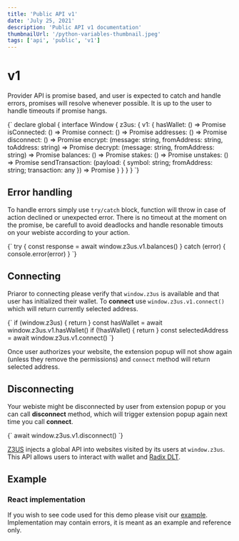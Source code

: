 ```yaml
---
title: 'Public API v1'
date: 'July 25, 2021'
description: 'Public API v1 documentation'
thumbnailUrl: '/python-variables-thumbnail.jpeg'
tags: ['api', 'public', 'v1']
---
```


<ExampleV1 />

# v1

Provider API is promise based, and user is expected to catch and handle errors,
promises will resolve whenever possible. It is up to the user to handle timeouts if promise hangs.

<SyntaxHighlighter language="typescript">
	{`
declare global {
	interface Window {
		z3us: {
			v1: {
				hasWallet: () => Promise<boolean>
				isConnected: () => Promise<boolean>
				connect: () => Promise<string>
				addresses: () => Promise<string[]>
				disconnect: () => Promise<void>
				encrypt: (message: string, fromAddress: string, toAddress: string) => Promise<string>
				decrypt: (message: string, fromAddress: string) => Promise<string>
				balances: () => Promise<unknown>
				stakes: () => Promise<unknown>
				unstakes: () => Promise<unknown>
				sendTransaction: (payload: { symbol: string; fromAddress: string; transaction: any }) => Promise<any>
			}
		}
	}
}
  `}
</SyntaxHighlighter>

## Error handling

To handle errors simply use `try/catch` block, function will throw in case of action declined or unexpected error.
There is no timeout at the moment on the promise, be carefull to avoid deadlocks and handle resonable timouts on your webiste according to your action.

<SyntaxHighlighter language="typescript">
	{`
try {
	const response = await window.z3us.v1.balances()
} catch (error) {
	console.error(error)
}
  `}
</SyntaxHighlighter>

## Connecting

Priaror to connecting please verify that `window.z3us` is available and that user has initialized their wallet. To **connect** use `window.z3us.v1.connect()` which will return currently selected address.

<SyntaxHighlighter language="typescript">
	{`
if (window.z3us) {
	return
}
const hasWallet = await window.z3us.v1.hasWallet()
if (!hasWallet) {
	return
}
const selectedAddress = await window.z3us.v1.connect()
  `}
</SyntaxHighlighter>

Once user authorizes your website, the extension popup will not show again (unless they remove the permissions) and `connect` method will return selected address.

## Disconnecting

Your webiste might be disconnected by user from extension popup or you can call **disconnect** method, which will trigger extension popup again next time you call **connect**.

<SyntaxHighlighter language="typescript">
	{`
await window.z3us.v1.disconnect()
  `}
</SyntaxHighlighter>

[Z3US](https://z3us.com) injects a global API into websites visited by its users at `window.z3us`. This API allows users to interact with wallet and [Radix DLT](https://www.radixdlt.com/).

## Example

### React implementation

If you wish to see code used for this demo please visit our [example](https://github.com/z3us-dapps/z3us/blob/master/apps/website/components/pages/example-v1/index.tsx).
Implementation may contain errors, it is meant as an example and reference only.
